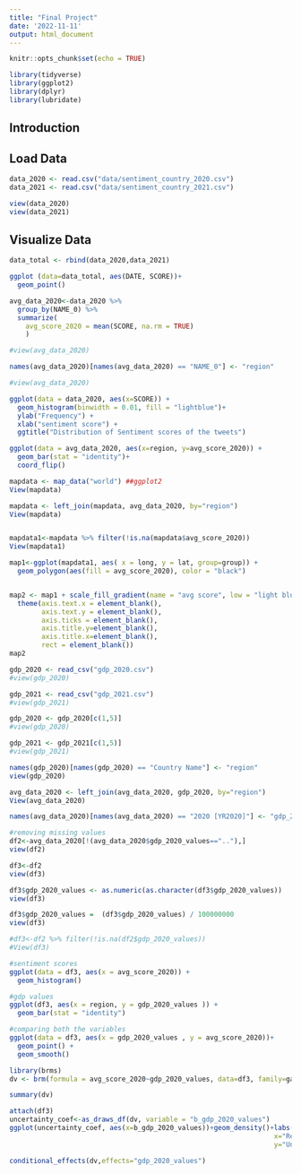 ```yaml
---
title: "Final Project"
date: '2022-11-11'
output: html_document
---
```


```r
knitr::opts_chunk$set(echo = TRUE)

library(tidyverse)
library(ggplot2)
library(dplyr)
library(lubridate)
```

## Introduction




## Load Data

```r
data_2020 <- read.csv("data/sentiment_country_2020.csv")
data_2021 <- read.csv("data/sentiment_country_2021.csv")
```


```r
view(data_2020)
view(data_2021)
```

## Visualize Data

```r
data_total <- rbind(data_2020,data_2021)

ggplot (data=data_total, aes(DATE, SCORE))+
  geom_point()

```





```r

avg_data_2020<-data_2020 %>%
  group_by(NAME_0) %>%
  summarize(
    avg_score_2020 = mean(SCORE, na.rm = TRUE)
    )

#view(avg_data_2020)

names(avg_data_2020)[names(avg_data_2020) == "NAME_0"] <- "region"

#view(avg_data_2020)
```

```r
ggplot(data = data_2020, aes(x=SCORE)) + 
  geom_histogram(binwidth = 0.01, fill = "lightblue")+ 
  ylab("Frequency") + 
  xlab("sentiment score") +
  ggtitle("Distribution of Sentiment scores of the tweets")
```


```r
ggplot(data = avg_data_2020, aes(x=region, y=avg_score_2020)) + 
  geom_bar(stat = "identity")+
  coord_flip()
```


 
```r
mapdata <- map_data("world") ##ggplot2
View(mapdata)

mapdata <- left_join(mapdata, avg_data_2020, by="region")
View(mapdata)


mapdata1<-mapdata %>% filter(!is.na(mapdata$avg_score_2020))
View(mapdata1)

map1<-ggplot(mapdata1, aes( x = long, y = lat, group=group)) +
  geom_polygon(aes(fill = avg_score_2020), color = "black")


map2 <- map1 + scale_fill_gradient(name = "avg score", low = "light blue", high =  "black", na.value = "grey50")+
  theme(axis.text.x = element_blank(),
        axis.text.y = element_blank(),
        axis.ticks = element_blank(),
        axis.title.y=element_blank(),
        axis.title.x=element_blank(),
        rect = element_blank())
map2
```




```r

gdp_2020 <- read_csv("gdp_2020.csv")
#view(gdp_2020)

gdp_2021 <- read_csv("gdp_2021.csv")
#view(gdp_2021)

gdp_2020 <- gdp_2020[c(1,5)]
#view(gdp_2020)

gdp_2021 <- gdp_2021[c(1,5)]
#view(gdp_2021)

```

```r
names(gdp_2020)[names(gdp_2020) == "Country Name"] <- "region"
view(gdp_2020)

avg_data_2020 <- left_join(avg_data_2020, gdp_2020, by="region")
View(avg_data_2020)

names(avg_data_2020)[names(avg_data_2020) == "2020 [YR2020]"] <- "gdp_2020_values"

```


```r

#removing missing values
df2<-avg_data_2020[!(avg_data_2020$gdp_2020_values==".."),]
view(df2)

df3<-df2
view(df3)

df3$gdp_2020_values <- as.numeric(as.character(df3$gdp_2020_values))
view(df3)

df3$gdp_2020_values =  (df3$gdp_2020_values) / 100000000
view(df3)

#df3<-df2 %>% filter(!is.na(df2$gdp_2020_values))
#View(df3)

#sentiment scores
ggplot(data = df3, aes(x = avg_score_2020)) + 
  geom_histogram()

#gdp values
ggplot(df3, aes(x = region, y = gdp_2020_values )) +  
  geom_bar(stat = "identity")

#comparing both the variables
ggplot(data = df3, aes(x = gdp_2020_values , y = avg_score_2020))+ 
  geom_point() + 
  geom_smooth()
```
```r

library(brms)
dv <- brm(formula = avg_score_2020~gdp_2020_values, data=df3, family=gaussian ,refresh=0)

```

```r
summary(dv)
```

```r
attach(df3)
uncertainty_coef<-as_draws_df(dv, variable = "b_gdp_2020_values")
ggplot(uncertainty_coef, aes(x=b_gdp_2020_values))+geom_density()+labs(title= "Uncertainty in regression coefficient",
                                                                  x="Regression Coefficient",
                                                                  y="Uncertainty")
```


```r
conditional_effects(dv,effects="gdp_2020_values")
```



